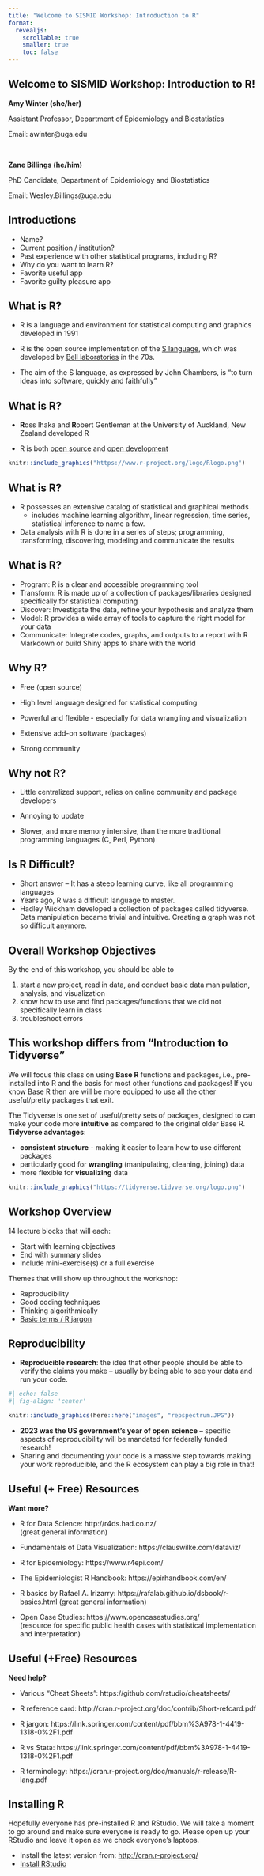 ```yaml
---
title: "Welcome to SISMID Workshop: Introduction to R"
format: 
  revealjs:
    scrollable: true
    smaller: true
    toc: false
---
```


## Welcome to SISMID Workshop: Introduction to R!

**Amy Winter (she/her)** 

Assistant Professor, Department of Epidemiology and Biostatistics

Email: awinter@uga.edu

</br>

**Zane Billings (he/him)** 

PhD Candidate, Department of Epidemiology and Biostatistics

Email: Wesley.Billings@uga.edu


## Introductions

* Name?
* Current position / institution?
* Past experience with other statistical programs, including R?
* Why do you want to learn R?
* Favorite useful app
* Favorite guilty pleasure app


## What is R?

- R is a language and environment for statistical computing and graphics developed in 1991

- R is the open source implementation of the [S language](https://en.wikipedia.org/wiki/S_(programming_language)), which was developed by [Bell laboratories](https://ca.slack-edge.com/T023TPZA8LF-U024EN26Q0L-113294823b2c-512) in the 70s.

- The aim of the S language, as expressed by John Chambers, is "to turn ideas into software, quickly and faithfully"

## What is R?

- **R**oss Ihaka and **R**obert Gentleman at the University of Auckland, New Zealand developed R


- R is both [open source](https://en.wikipedia.org/wiki/Open_source) and [open development](https://en.wikipedia.org/wiki/Open-source_software_development)

```r
knitr::include_graphics("https://www.r-project.org/logo/Rlogo.png")
```

## What is R?

* R possesses an extensive catalog of statistical and graphical methods 
    * includes machine learning algorithm, linear regression, time series, statistical inference to name a few. 

* Data analysis with R is done in a series of steps; programming, transforming, discovering, modeling and communicate the results


## What is R?

- Program: R is a clear and accessible programming tool
- Transform: R is made up of a collection of packages/libraries designed specifically for statistical computing
- Discover: Investigate the data, refine your hypothesis and analyze them
- Model: R provides a wide array of tools to capture the right model for your data
- Communicate: Integrate codes, graphs, and outputs to a report with R Markdown or build Shiny apps to share with the world


## Why R?

* Free (open source)

* High level language designed for statistical computing

* Powerful and flexible - especially for data wrangling and visualization

* Extensive add-on software (packages)

* Strong community 


## Why not R?

    
* Little centralized support, relies on online community and package developers

* Annoying to update

* Slower, and more memory intensive, than the more traditional programming languages (C, Perl, Python)


## Is R Difficult?

* Short answer – It has a steep learning curve, like all programming languages
* Years ago, R was a difficult language to master. 
* Hadley Wickham developed a collection of packages called tidyverse. Data manipulation became trivial and intuitive. Creating a graph was not so difficult anymore.


## Overall Workshop Objectives

By the end of this workshop, you should be able to 

1. start a new project, read in data, and conduct basic data manipulation, analysis, and visualization
2. know how to use and find packages/functions that we did not specifically learn in class
3. troubleshoot errors


## This workshop differs from "Introduction to Tidyverse"

We will focus this class on using **Base R** functions and packages, i.e., pre-installed into R and the basis for most other functions and packages! If you know Base R then are will be more equipped to use all the other useful/pretty packages that exit.

The Tidyverse is one set of useful/pretty sets of packages, designed to can make your code more **intuitive** as compared to the original older Base R. **Tidyverse advantages**:  

-	**consistent structure** - making it easier to learn how to use different packages
-	particularly good for **wrangling** (manipulating, cleaning, joining) data  
-	more flexible for **visualizing** data  

```r
knitr::include_graphics("https://tidyverse.tidyverse.org/logo.png")
```


## Workshop Overview

14 lecture blocks that will each:

- Start with learning objectives
- End with summary slides
- Include mini-exercise(s) or a full exercise

Themes that will show up throughout the workshop:

- Reproducibility
- Good coding techniques
- Thinking algorithmically
- [Basic terms / R jargon](https://link.springer.com/content/pdf/bbm%3A978-1-4419-1318-0%2F1.pdf)


## Reproducibility

* **Reproducible research**: the idea that other people should be able to
verify the claims you make -- usually by being able to see your data and run
your code.

```r
#| echo: false
#| fig-align: 'center'

knitr::include_graphics(here::here("images", "repspectrum.JPG"))
```

* **2023 was the US government's year of open science** -- specific
aspects of reproducibility will be mandated for federally funded research!
* Sharing and documenting your code is a massive step towards making your
work reproducible, and the R ecosystem can play a big role in that!


## Useful (+ Free) Resources

**Want more?**  

- R for Data Science: http://r4ds.had.co.nz/  
(great general information)

- Fundamentals of Data Visualization: https://clauswilke.com/dataviz/ 

- R for Epidemiology: https://www.r4epi.com/

- The Epidemiologist R Handbook: https://epirhandbook.com/en/

- R basics by Rafael A. Irizarry: https://rafalab.github.io/dsbook/r-basics.html
(great general information)
 
- Open Case Studies: https://www.opencasestudies.org/  
(resource for specific public health cases with statistical implementation and interpretation)

## Useful (+Free) Resources

**Need help?** 

- Various "Cheat Sheets": https://github.com/rstudio/cheatsheets/

- R reference card: http://cran.r-project.org/doc/contrib/Short-refcard.pdf  

- R jargon: https://link.springer.com/content/pdf/bbm%3A978-1-4419-1318-0%2F1.pdf  

- R vs Stata: https://link.springer.com/content/pdf/bbm%3A978-1-4419-1318-0%2F1.pdf  

- R terminology: https://cran.r-project.org/doc/manuals/r-release/R-lang.pdf


## Installing R


Hopefully everyone has pre-installed R and RStudio.  We will take a moment to go around and make sure everyone is ready to go. Please open up your RStudio and leave it open as we check everyone's laptops.

- Install the latest version from: [http://cran.r-project.org/](http://cran.r-project.org/ )
- [Install RStudio](https://www.rstudio.com/products/rstudio/download/)


